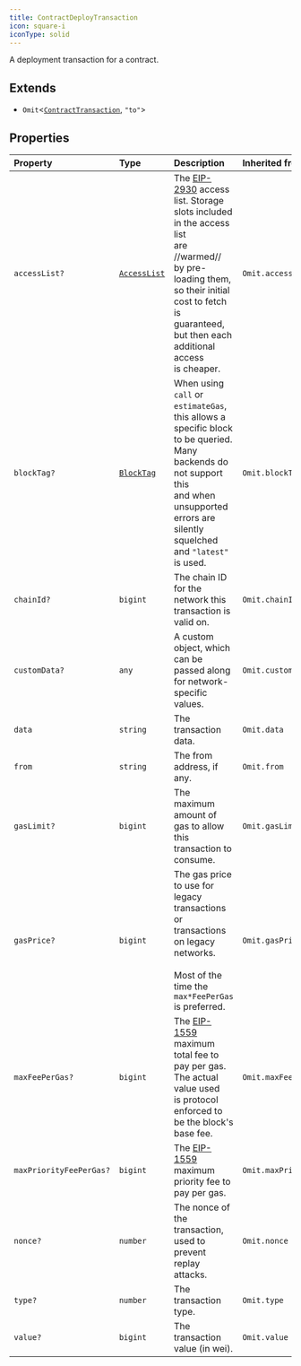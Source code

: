 ```yaml
---
title: ContractDeployTransaction
icon: square-i
iconType: solid
---
```


A deployment transaction for a contract.

## Extends

- `Omit`\<[`ContractTransaction`](/sdk/content/interfaces/ContractTransaction), `"to"`\>

## Properties

| Property | Type | Description | Inherited from |
| :------ | :------ | :------ | :------ |
| `accessList?` | [`AccessList`](/sdk/content/type-aliases/AccessList) | The [EIP-2930](https://eips.ethereum.org/EIPS/eip-2930) access list. Storage slots included in the access list<br />are //warmed// by pre-loading them, so their initial cost to fetch is guaranteed, but then each additional access<br />is cheaper. | `Omit.accessList` |
| `blockTag?` | [`BlockTag`](/sdk/content/type-aliases/BlockTag) | When using `call` or `estimateGas`, this allows a specific block to be queried. Many backends do not support this<br />and when unsupported errors are silently squelched and `"latest"` is used. | `Omit.blockTag` |
| `chainId?` | `bigint` | The chain ID for the network this transaction is valid on. | `Omit.chainId` |
| `customData?` | `any` | A custom object, which can be passed along for network-specific values. | `Omit.customData` |
| `data` | `string` | The transaction data. | `Omit.data` |
| `from` | `string` | The from address, if any. | `Omit.from` |
| `gasLimit?` | `bigint` | The maximum amount of gas to allow this transaction to consume. | `Omit.gasLimit` |
| `gasPrice?` | `bigint` | The gas price to use for legacy transactions or transactions on legacy networks.<br /><br />Most of the time the `max*FeePerGas` is preferred. | `Omit.gasPrice` |
| `maxFeePerGas?` | `bigint` | The [EIP-1559](https://eips.ethereum.org/EIPS/eip-1559) maximum total fee to pay per gas. The actual value used<br />is protocol enforced to be the block's base fee. | `Omit.maxFeePerGas` |
| `maxPriorityFeePerGas?` | `bigint` | The [EIP-1559](https://eips.ethereum.org/EIPS/eip-1559) maximum priority fee to pay per gas. | `Omit.maxPriorityFeePerGas` |
| `nonce?` | `number` | The nonce of the transaction, used to prevent replay attacks. | `Omit.nonce` |
| `type?` | `number` | The transaction type. | `Omit.type` |
| `value?` | `bigint` | The transaction value (in wei). | `Omit.value` |
